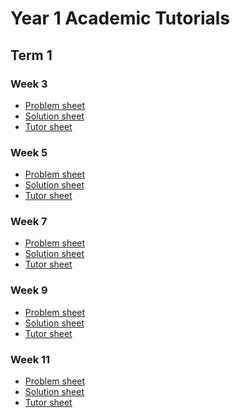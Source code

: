 # Year 1 Academic Tutorials 

## Term 1 

### Week 3

- [Problem sheet](./assets/academic-tutorials/T1_PT1_problems.pdf)
- [Solution sheet](./assets/academic-tutorials/T1_PT1_sol.pdf)
- [Tutor sheet](./assets/academic-tutorials/T1_PT1_tutor.pdf)

### Week 5

- [Problem sheet](./assets/academic-tutorials/T1_PT2_problems.pdf)
- [Solution sheet](./assets/academic-tutorials/T1_PT2_sol.pdf)
- [Tutor sheet](./assets/academic-tutorials/T1_PT2_tutor.pdf)

### Week 7

- [Problem sheet](./assets/academic-tutorials/T1_PT3_problems.pdf)
- [Solution sheet](./assets/academic-tutorials/T1_PT3_sol.pdf)
- [Tutor sheet](./assets/academic-tutorials/T1_PT3_tutor.pdf)

### Week 9

- [Problem sheet](./assets/academic-tutorials/T1_PT4_problems.pdf)
- [Solution sheet](./assets/academic-tutorials/T1_PT4_sol.pdf)
- [Tutor sheet](./assets/academic-tutorials/T1_PT4_tutor.pdf)

### Week 11

- [Problem sheet](./assets/academic-tutorials/T1_PT5_problems.pdf)
- [Solution sheet](./assets/academic-tutorials/T1_PT5_sol.pdf)
- [Tutor sheet](./assets/academic-tutorials/T1_PT5_tutor.pdf)
